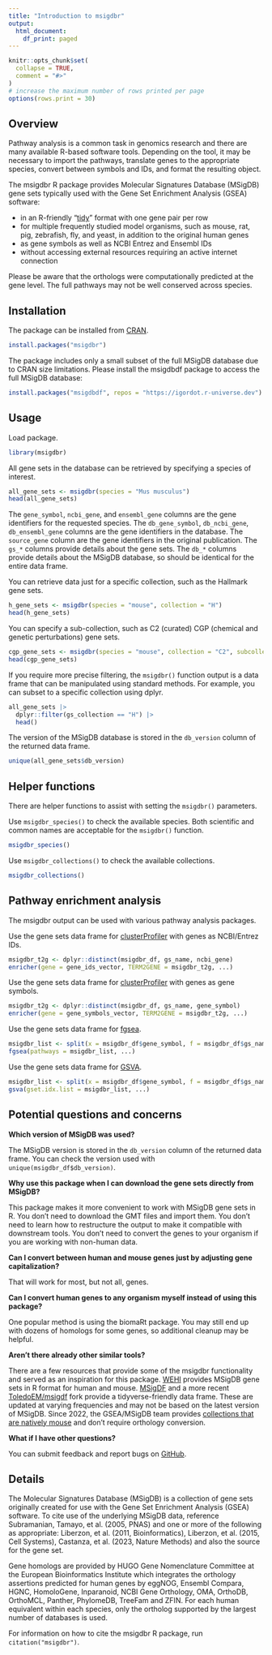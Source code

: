 ```yaml
---
title: "Introduction to msigdbr"
output:
  html_document:
    df_print: paged
---
```


```r
knitr::opts_chunk$set(
  collapse = TRUE,
  comment = "#>"
)
# increase the maximum number of rows printed per page
options(rows.print = 30)
```

## Overview

Pathway analysis is a common task in genomics research and there are many available R-based software tools.
Depending on the tool, it may be necessary to import the pathways, translate genes to the appropriate species, convert between symbols and IDs, and format the resulting object.

The msigdbr R package provides Molecular Signatures Database (MSigDB) gene sets typically used with the Gene Set Enrichment Analysis (GSEA) software:

* in an R-friendly "[tidy](https://r4ds.hadley.nz/data-tidy.html)" format with one gene pair per row
* for multiple frequently studied model organisms, such as mouse, rat, pig, zebrafish, fly, and yeast, in addition to the original human genes
* as gene symbols as well as NCBI Entrez and Ensembl IDs
* without accessing external resources requiring an active internet connection

Please be aware that the orthologs were computationally predicted at the gene level.
The full pathways may not be well conserved across species.

## Installation

The package can be installed from [CRAN](https://cran.r-project.org/package=msigdbr).

```r
install.packages("msigdbr")
```

The package includes only a small subset of the full MSigDB database due to CRAN size limitations.
Please install the msigdbdf package to access the full MSigDB database:

```r
install.packages("msigdbdf", repos = "https://igordot.r-universe.dev")
```

## Usage

Load package.

```r
library(msigdbr)
```

All gene sets in the database can be retrieved by specifying a species of interest.

```r
all_gene_sets <- msigdbr(species = "Mus musculus")
head(all_gene_sets)
```

The `gene_symbol`, `ncbi_gene`, and `ensembl_gene` columns are the gene identifiers for the requested species.
The `db_gene_symbol`, `db_ncbi_gene`, `db_ensembl_gene` columns are the gene identifiers in the database.
The `source_gene` column are the gene identifiers in the original publication.
The `gs_*` columns provide details about the gene sets.
The `db_*` columns provide details about the MSigDB database, so should be identical for the entire data frame.

You can retrieve data just for a specific collection, such as the Hallmark gene sets.

```r
h_gene_sets <- msigdbr(species = "mouse", collection = "H")
head(h_gene_sets)
```

You can specify a sub-collection, such as C2 (curated) CGP (chemical and genetic perturbations) gene sets.

```r
cgp_gene_sets <- msigdbr(species = "mouse", collection = "C2", subcollection = "CGP")
head(cgp_gene_sets)
```

If you require more precise filtering, the `msigdbr()` function output is a data frame that can be manipulated using standard methods.
For example, you can subset to a specific collection using dplyr.

```r
all_gene_sets |>
  dplyr::filter(gs_collection == "H") |>
  head()
```

The version of the MSigDB database is stored in the `db_version` column of the returned data frame.

```r
unique(all_gene_sets$db_version)
```

## Helper functions

There are helper functions to assist with setting the `msigdbr()` parameters.

Use `msigdbr_species()` to check the available species.
Both scientific and common names are acceptable for the `msigdbr()` function.

```r
msigdbr_species()
```

Use `msigdbr_collections()` to check the available collections.

```r
msigdbr_collections()
```

## Pathway enrichment analysis

The msigdbr output can be used with various pathway analysis packages.

Use the gene sets data frame for [clusterProfiler](https://bioconductor.org/packages/clusterProfiler/) with genes as NCBI/Entrez IDs.

```r
msigdbr_t2g <- dplyr::distinct(msigdbr_df, gs_name, ncbi_gene)
enricher(gene = gene_ids_vector, TERM2GENE = msigdbr_t2g, ...)
```

Use the gene sets data frame for [clusterProfiler](https://bioconductor.org/packages/clusterProfiler/) with genes as gene symbols.

```r
msigdbr_t2g <- dplyr::distinct(msigdbr_df, gs_name, gene_symbol)
enricher(gene = gene_symbols_vector, TERM2GENE = msigdbr_t2g, ...)
```

Use the gene sets data frame for [fgsea](https://bioconductor.org/packages/fgsea/).

```r
msigdbr_list <- split(x = msigdbr_df$gene_symbol, f = msigdbr_df$gs_name)
fgsea(pathways = msigdbr_list, ...)
```

Use the gene sets data frame for [GSVA](https://bioconductor.org/packages/GSVA/).

```r
msigdbr_list <- split(x = msigdbr_df$gene_symbol, f = msigdbr_df$gs_name)
gsva(gset.idx.list = msigdbr_list, ...)
```

## Potential questions and concerns

**Which version of MSigDB was used?**

The MSigDB version is stored in the `db_version` column of the returned data frame.
You can check the version used with `unique(msigdbr_df$db_version)`.

**Why use this package when I can download the gene sets directly from MSigDB?**

This package makes it more convenient to work with MSigDB gene sets in R.
You don't need to download the GMT files and import them.
You don't need to learn how to restructure the output to make it compatible with downstream tools.
You don't need to convert the genes to your organism if you are working with non-human data.

**Can I convert between human and mouse genes just by adjusting gene capitalization?**

That will work for most, but not all, genes.

**Can I convert human genes to any organism myself instead of using this package?**

One popular method is using the biomaRt package.
You may still end up with dozens of homologs for some genes, so additional cleanup may be helpful.

**Aren't there already other similar tools?**

There are a few resources that provide some of the msigdbr functionality and served as an inspiration for this package.
[WEHI](https://bioinf.wehi.edu.au/software/MSigDB/) provides MSigDB gene sets in R format for human and mouse.
[MSigDF](https://github.com/stephenturner/msigdf) and a more recent [ToledoEM/msigdf](https://github.com/ToledoEM/msigdf) fork provide a tidyverse-friendly data frame.
These are updated at varying frequencies and may not be based on the latest version of MSigDB.
Since 2022, the GSEA/MSigDB team provides [collections that are natively mouse](https://www.gsea-msigdb.org/gsea/msigdb/mouse/collections.jsp) and don't require orthology conversion.

**What if I have other questions?**

You can submit feedback and report bugs on [GitHub](https://github.com/igordot/msigdbr/issues).

## Details

The Molecular Signatures Database (MSigDB) is a collection of gene sets originally created for use with the Gene Set Enrichment Analysis (GSEA) software.
To cite use of the underlying MSigDB data, reference Subramanian, Tamayo, et al. (2005, PNAS) and one or more of the following as appropriate: Liberzon, et al. (2011, Bioinformatics), Liberzon, et al. (2015, Cell Systems), Castanza, et al. (2023, Nature Methods) and also the source for the gene set.

Gene homologs are provided by HUGO Gene Nomenclature Committee at the European Bioinformatics Institute which integrates the orthology assertions predicted for human genes by eggNOG, Ensembl Compara, HGNC, HomoloGene, Inparanoid, NCBI Gene Orthology, OMA, OrthoDB, OrthoMCL, Panther, PhylomeDB, TreeFam and ZFIN.
For each human equivalent within each species, only the ortholog supported by the largest number of databases is used.

For information on how to cite the msigdbr R package, run `citation("msigdbr")`.
